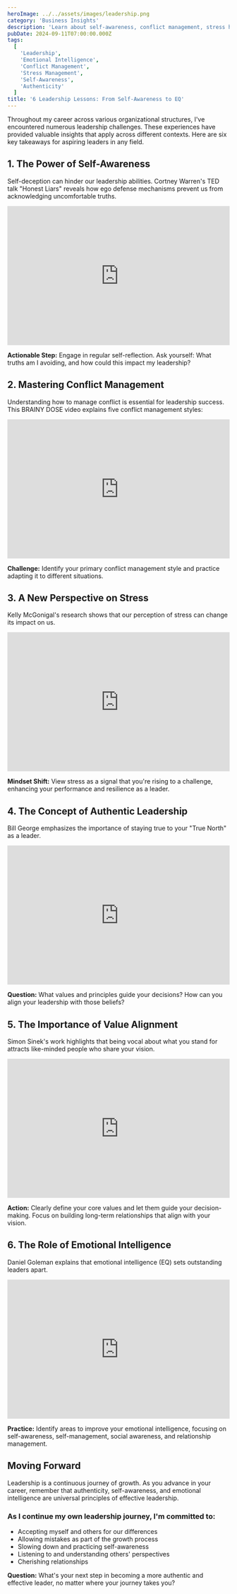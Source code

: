 ```yaml
---
heroImage: ../../assets/images/leadership.png
category: 'Business Insights'
description: 'Learn about self-awareness, conflict management, stress handling, authentic leadership, value alignment, and emotional intelligence to become a more effective leader.'
pubDate: 2024-09-11T07:00:00.000Z
tags:
  [
    'Leadership',
    'Emotional Intelligence',
    'Conflict Management',
    'Stress Management',
    'Self-Awareness',
    'Authenticity'
  ]
title: '6 Leadership Lessons: From Self-Awareness to EQ'
---
```


Throughout my career across various organizational structures, I've encountered numerous leadership challenges. These experiences have provided valuable insights that apply across different contexts. Here are six key takeaways for aspiring leaders in any field.

## 1. The Power of Self-Awareness

Self-deception can hinder our leadership abilities. Cortney Warren's TED talk "Honest Liars" reveals how ego defense mechanisms prevent us from acknowledging uncomfortable truths.

<div style='display: flex; justify-content: center;'>
	<iframe
		width='560'
		height='315'
		src='https://www.youtube.com/embed/YpEeSa6zBTE?si=qBCdOVS3tR77uXVC'
		title='Honest Liars - Cortney Warren TED Talk'
		frameborder='0'
		allow='accelerometer; autoplay; clipboard-write; encrypted-media; gyroscope; picture-in-picture; web-share'
		referrerpolicy='strict-origin-when-cross-origin'
		allowfullscreen
	></iframe>
</div>

**Actionable Step:** Engage in regular self-reflection. Ask yourself: What truths am I avoiding, and how could this impact my leadership?

## 2. Mastering Conflict Management

Understanding how to manage conflict is essential for leadership success. This BRAINY DOSE video explains five conflict management styles:

<div style='display: flex; justify-content: center;'>
	<iframe
		width='560'
		height='315'
		src='https://www.youtube.com/embed/0-TfLvMk_kQ'
		title='Conflict Management Styles - BRAINY DOSE'
		frameborder='0'
		allow='accelerometer; autoplay; clipboard-write; encrypted-media; gyroscope; picture-in-picture; web-share'
		allowfullscreen
	></iframe>
</div>

**Challenge:** Identify your primary conflict management style and practice adapting it to different situations.

## 3. A New Perspective on Stress

Kelly McGonigal's research shows that our perception of stress can change its impact on us.

<div style='display: flex; justify-content: center;'>
	<iframe
		width='560'
		height='315'
		src='https://www.youtube.com/embed/RcGyVTAoXEU?si=m9vtvSZDX0M-hpk7'
		title='The Upside of Stress - Kelly McGonigal TED Talk'
		frameborder='0'
		allow='accelerometer; autoplay; clipboard-write; encrypted-media; gyroscope; picture-in-picture; web-share'
		referrerpolicy='strict-origin-when-cross-origin'
		allowfullscreen
	></iframe>
</div>

**Mindset Shift:** View stress as a signal that you're rising to a challenge, enhancing your performance and resilience as a leader.

## 4. The Concept of Authentic Leadership

Bill George emphasizes the importance of staying true to your "True North" as a leader.

<div style='display: flex; justify-content: center;'>
	<iframe
		width='560'
		height='315'
		src='https://www.youtube.com/embed/0TkEA3awGnc?si=LMp15u7Tqn-OgOA0'
		title='True North Leadership - Bill George'
		frameborder='0'
		allow='accelerometer; autoplay; clipboard-write; encrypted-media; gyroscope; picture-in-picture; web-share'
		referrerpolicy='strict-origin-when-cross-origin'
		allowfullscreen
	></iframe>
</div>

**Question:** What values and principles guide your decisions? How can you align your leadership with those beliefs?

## 5. The Importance of Value Alignment

Simon Sinek's work highlights that being vocal about what you stand for attracts like-minded people who share your vision.

<div style='display: flex; justify-content: center;'>
	<iframe
		width='560'
		height='315'
		src='https://www.youtube.com/embed/48hTFYwLeJw?si=igcy8yBXqnbVaZoY'
		title='Simon Sinek - Leadership and Values'
		frameborder='0'
		allow='accelerometer; autoplay; clipboard-write; encrypted-media; gyroscope; picture-in-picture; web-share'
		referrerpolicy='strict-origin-when-cross-origin'
		allowfullscreen
	></iframe>
</div>

**Action:** Clearly define your core values and let them guide your decision-making. Focus on building long-term relationships that align with your vision.

## 6. The Role of Emotional Intelligence

Daniel Goleman explains that emotional intelligence (EQ) sets outstanding leaders apart.

<div style='display: flex; justify-content: center;'>
	<iframe
		width='560'
		height='315'
		src='https://www.youtube.com/embed/cr8sLxde1m8?si=gX30LMHmysHRwdsS'
		title='Daniel Goleman - Emotional Intelligence'
		frameborder='0'
		allow='accelerometer; autoplay; clipboard-write; encrypted-media; gyroscope; picture-in-picture; web-share'
		referrerpolicy='strict-origin-when-cross-origin'
		allowfullscreen
	></iframe>
</div>

**Practice:** Identify areas to improve your emotional intelligence, focusing on self-awareness, self-management, social awareness, and relationship management.

## Moving Forward

Leadership is a continuous journey of growth. As you advance in your career, remember that authenticity, self-awareness, and emotional intelligence are universal principles of effective leadership.

### As I continue my own leadership journey, I'm committed to:

- Accepting myself and others for our differences
- Allowing mistakes as part of the growth process
- Slowing down and practicing self-awareness
- Listening to and understanding others' perspectives
- Cherishing relationships

**Question:** What's your next step in becoming a more authentic and effective leader, no matter where your journey takes you?
